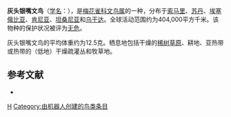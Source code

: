 {{noteTA|G1=unit}}
{{Speciesbox 
| taxon = Lonchura griseicapilla
| image = Grey-headed Silverbills.jpg
| status = LC | status_system = IUCN3.1
| authority = {{link-en|让·泰奥多尔·德拉库尔|Jean Théodore Delacour|Delacour}}, 1943
}}

'''灰头银嘴文鸟'''（[[学名|学名]]：{{lang|la|''Lonchura griseicapilla''}}），是[[梅花雀科|梅花雀科]][[文鸟属|文鸟属]]的一种，分布于[[索马里|索马里]]、[[苏丹|苏丹]]、[[埃塞俄比亚|埃塞俄比亚]]、[[肯尼亚|肯尼亚]]、[[坦桑尼亚|坦桑尼亚]]和[[乌干达|乌干达]]。全球活动范围约为404,000平方千米。该物种的保护状况被评为[[无危|无危]]。

灰头银嘴文鸟的平均体重约为12.5克。栖息地包括干燥的[[稀树草原|稀树草原]]、耕地、亚热带或热带的（低地）干燥疏灌丛和牧草地。

== 参考文献 ==
*{{cite web|url=http://www.birdlife.org/datazone/speciesfactsheet.php?id=8699&m=0|title=Lonchura griseicapilla|publisher=[[国际鸟盟|BirdLife.org]]|accessdate=2011-06-27|archive-date=2016-03-04|archive-url=https://web.archive.org/web/20160304222227/http://www.birdlife.org/datazone/speciesfactsheet.php?id=8699&m=0|dead-url=no}}
{{commons category|Lonchura}}
{{wikispecies|Lonchura griseicapilla}}
{{Taxonbar|from=Q898246}}

[[Category:文鸟属|H]]
[[Category:由机器人创建的鸟类条目|Category:由机器人创建的鸟类条目]]